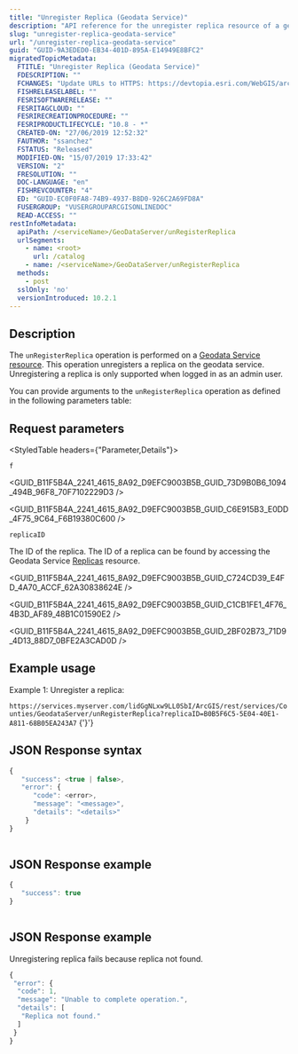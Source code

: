 ```yaml
---
title: "Unregister Replica (Geodata Service)"
description: "API reference for the unregister replica resource of a geodata service available in ArcGIS Enterprise."
slug: "unregister-replica-geodata-service"
url: "/unregister-replica-geodata-service"
guid: "GUID-9A3EDED0-EB34-401D-895A-E14949E8BFC2"
migratedTopicMetadata:
  FTITLE: "Unregister Replica (Geodata Service)"
  FDESCRIPTION: ""
  FCHANGES: "Update URLs to HTTPS: https://devtopia.esri.com/WebGIS/arcgis-rest-api-documentation/issues/181"
  FISHRELEASELABEL: ""
  FESRISOFTWARERELEASE: ""
  FESRITAGCLOUD: ""
  FESRIRECREATIONPROCEDURE: ""
  FESRIPRODUCTLIFECYCLE: "10.8 - *"
  CREATED-ON: "27/06/2019 12:52:32"
  FAUTHOR: "ssanchez"
  FSTATUS: "Released"
  MODIFIED-ON: "15/07/2019 17:33:42"
  VERSION: "2"
  FRESOLUTION: ""
  DOC-LANGUAGE: "en"
  FISHREVCOUNTER: "4"
  ED: "GUID-EC0F0FA8-74B9-4937-B8D0-926C2A69FD8A"
  FUSERGROUP: "VUSERGROUPARCGISONLINEDOC"
  READ-ACCESS: ""
restInfoMetadata:
  apiPath: /<serviceName>/GeoDataServer/unRegisterReplica
  urlSegments:
    - name: <root>
      url: /catalog
    - name: /<serviceName>/GeoDataServer/unRegisterReplica
  methods:
    - post
  sslOnly: 'no'
  versionIntroduced: 10.2.1
---
```



## Description

The `unRegisterReplica`  operation is performed on a [Geodata Service resource](<>). This operation unregisters a replica on the geodata service. Unregistering a replica is only supported when logged in as an admin user.

You can provide arguments to the `unRegisterReplica`  operation as defined in the following parameters table:

##  Request parameters 

<StyledTable headers={"Parameter,Details"}>

<StyledTableRow>

<StyledTableCell cellStyle="markdown">

`f` 

</StyledTableCell>

<StyledTableCell cellStyle="markdown">

<GUID_B11F5B4A_2241_4615_8A92_D9EFC9003B5B_GUID_73D9B0B6_1094_494B_96F8_70F7102229D3 />

<GUID_B11F5B4A_2241_4615_8A92_D9EFC9003B5B_GUID_C6E915B3_E0DD_4F75_9C64_F6B19380C600 />

</StyledTableCell>

</StyledTableRow>

<StyledTableRow>

<StyledTableCell cellStyle="markdown">

`replicaID` 

</StyledTableCell>

<StyledTableCell cellStyle="markdown">

The ID of the replica. The ID of a replica can be found by accessing the Geodata Service [Replicas](/replicas-geodata-service) resource. 

<GUID_B11F5B4A_2241_4615_8A92_D9EFC9003B5B_GUID_C724CD39_E4FD_4A70_ACCF_62A30838624E />

<GUID_B11F5B4A_2241_4615_8A92_D9EFC9003B5B_GUID_C1CB1FE1_4F76_4B3D_AF89_48B1C01590E2 />

<GUID_B11F5B4A_2241_4615_8A92_D9EFC9003B5B_GUID_2BF02B73_71D9_4D13_88D7_0BFE2A3CAD0D />

</StyledTableCell>

</StyledTableRow>

</StyledTable>

## Example usage

Example 1: Unregister a replica: 

`https://services.myserver.com/lidGgNLxw9LL0SbI/ArcGIS/rest/services/Counties/GeodataServer/unRegisterReplica?replicaID=B0B5F6C5-5E04-40E1-A811-68B05EA243A7`  {'}'}

## JSON Response syntax

```javascript
{
   "success": <true | false>,
   "error": {
      "code": <error>,
      "message": "<message>",
      "details": "<details>"
    }
}
          
```

 

## JSON Response example

```javascript
{
   "success": true
}
          
```

 

## JSON Response example

Unregistering replica fails because replica not found.

```javascript
{
 "error": {
  "code": 1,
  "message": "Unable to complete operation.",
  "details": [
   "Replica not found."
  ]
 }
}
```

 
